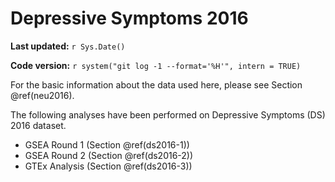 # Depressive Symptoms 2016

**Last updated:** `r Sys.Date()`

**Code version:** `r system("git log -1 --format='%H'", intern = TRUE)`

For the basic information about the data used here, please see Section \@ref(neu2016).

The following analyses have been performed on Depressive Symptoms (DS) 2016 dataset.

- GSEA Round 1 (Section \@ref(ds2016-1))
- GSEA Round 2 (Section \@ref(ds2016-2))
- GTEx Analysis (Section \@ref(ds2016-3))


